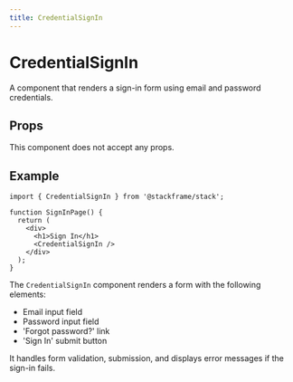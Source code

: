 ```yaml
---
title: CredentialSignIn
---
```


# CredentialSignIn

A component that renders a sign-in form using email and password credentials.

## Props

This component does not accept any props.

## Example

```tsx
import { CredentialSignIn } from '@stackframe/stack';

function SignInPage() {
  return (
    <div>
      <h1>Sign In</h1>
      <CredentialSignIn />
    </div>
  );
}
```

The `CredentialSignIn` component renders a form with the following elements:
- Email input field
- Password input field
- 'Forgot password?' link
- 'Sign In' submit button

It handles form validation, submission, and displays error messages if the sign-in fails.
